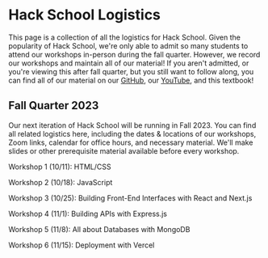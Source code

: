 # Hack School Logistics

This page is a collection of all the logistics for Hack School. Given the popularity of Hack School, we're only able to admit so many students to attend our workshops in-person during
the fall quarter. However, we record our workshops and maintain all of our material! If you aren't admitted, or you're viewing this after fall quarter, but you still want to follow 
along, you can find all of our material on our [GitHub](https://acmurl.com/hackschool-fa23), our [YouTube](https://acmurl.com/youtube), and this textbook!

## Fall Quarter 2023
Our next iteration of Hack School will be running in Fall 2023. You can find all related logistics here, including the dates & locations of our workshops, Zoom links, calendar for office hours, and necessary material.
We'll make slides or other prerequisite material available before every workshop.



Workshop 1 (10/11): HTML/CSS

Workshop 2 (10/18): JavaScript

Workshop 3 (10/25): Building Front-End Interfaces with React and Next.js

Workshop 4 (11/1): Building APIs with Express.js

Workshop 5 (11/8): All about Databases with MongoDB

Workshop 6 (11/15): Deployment with Vercel